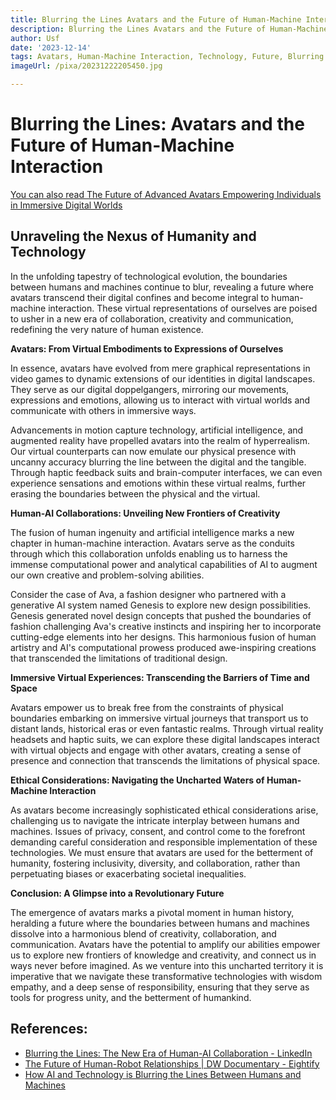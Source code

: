 ```yaml
---
title: Blurring the Lines Avatars and the Future of Human-Machine Interaction
description: Blurring the Lines Avatars and the Future of Human-Machine Interaction
author: Usf
date: '2023-12-14'
tags: Avatars, Human-Machine Interaction, Technology, Future, Blurring the Lines
imageUrl: /pixa/20231222205450.jpg

---
```

# Blurring the Lines: Avatars and the  Future of Human-Machine Interaction

[You can also read The Future of Advanced Avatars Empowering Individuals in Immersive Digital  Worlds](The%20Future%20of%20Advanced%20Avatars%20Empowering%20Individuals%20in%20Immersive%20Digital%20Worlds)


## Unraveling the Nexus of Humanity and Technology

In the unfolding tapestry of technological evolution,  the boundaries between humans and machines continue to blur, revealing  a future where avatars transcend their digital confines and become integral to human-machine interaction. These virtual representations of ourselves are poised to  usher in a new era of collaboration, creativity  and  communication, redefining the  very nature of human existence.

**Avatars: From Virtual Embodiments to  Expressions of Ourselves**

In essence, avatars  have evolved from  mere graphical representations in video games to  dynamic extensions of our identities in digital landscapes. They serve as our digital doppelgangers, mirroring our movements, expressions and emotions, allowing us to interact with virtual worlds and communicate  with others in immersive ways.

Advancements in  motion capture  technology, artificial intelligence, and  augmented  reality  have propelled avatars into the realm of  hyperrealism. Our virtual  counterparts can now emulate our physical presence with uncanny accuracy blurring the  line between the digital and the tangible.  Through haptic feedback suits and brain-computer interfaces, we can even  experience  sensations and emotions within these virtual realms, further erasing the boundaries between  the physical and the virtual.

**Human-AI Collaborations: Unveiling New Frontiers of Creativity**

The fusion of human ingenuity and artificial intelligence marks a new chapter in human-machine  interaction. Avatars serve as the conduits through which this collaboration unfolds enabling us to harness the immense computational power and analytical capabilities of AI to augment our own creative and problem-solving abilities.

Consider the case of Ava, a fashion designer who partnered with a generative AI system named Genesis to explore new design possibilities. Genesis generated novel design concepts that pushed the boundaries of fashion challenging Ava's creative instincts and inspiring her  to incorporate cutting-edge elements into her designs. This harmonious fusion  of  human artistry and AI's  computational prowess  produced awe-inspiring creations that  transcended the limitations of traditional design.

**Immersive Virtual Experiences: Transcending the Barriers of Time and Space**

Avatars  empower  us  to break free from the constraints of physical boundaries embarking on immersive virtual journeys that transport us  to distant lands, historical eras or even  fantastic realms. Through virtual reality headsets and haptic suits, we can explore these digital landscapes interact with virtual objects and engage with other avatars, creating a sense of presence and connection that transcends  the limitations of physical space.

**Ethical Considerations: Navigating the Uncharted Waters of Human-Machine Interaction**

As avatars become increasingly sophisticated ethical considerations arise,  challenging us to navigate the intricate interplay between humans  and machines. Issues of privacy, consent, and control come to the forefront  demanding careful consideration and responsible implementation of these technologies.  We must ensure  that avatars are used for the betterment of humanity,  fostering inclusivity, diversity,  and collaboration, rather than perpetuating biases  or exacerbating societal inequalities.

**Conclusion: A Glimpse into a Revolutionary Future**

The emergence  of avatars marks a pivotal moment  in human history, heralding a future where the boundaries between humans  and machines dissolve into a harmonious  blend of  creativity, collaboration, and communication. Avatars have the potential to amplify our abilities empower  us to explore new frontiers of knowledge and creativity, and connect us in ways never before imagined. As we  venture  into this uncharted territory it is imperative that we navigate  these transformative technologies with wisdom empathy, and a deep sense of responsibility, ensuring that they serve as  tools for progress unity, and the betterment of humankind.

## References:
- [Blurring the Lines: The New Era of Human-AI Collaboration - LinkedIn](https://www.linkedin.com/pulse/blurring-lines-new-era-human-ai-collaboration-alla-slavinskaya)
- [The Future of Human-Robot Relationships | DW Documentary - Eightify](https://eightify.app/summary/artificial-intelligence-and-robotics/the-future-of-human-robot-relationships-dw-documentary)
- [How AI and Technology is Blurring the Lines Between Humans and Machines](https://www.expresscomputer.in/guest-blogs/how-ai-and-technology-is-blurring-the-lines-between-humans-and-machines/105150/)
